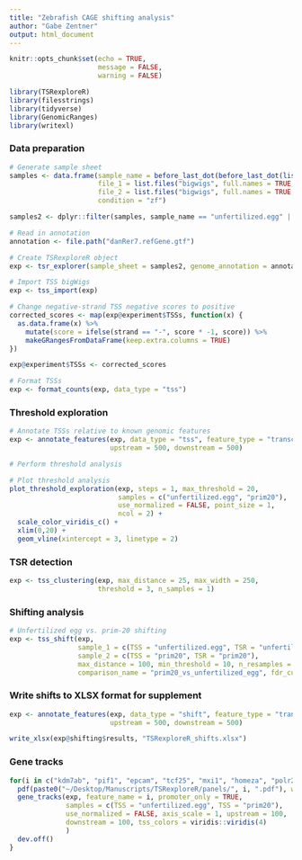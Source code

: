 ```yaml
---
title: "Zebrafish CAGE shifting analysis"
author: "Gabe Zentner"
output: html_document
---
```


<!-- wget command to get bigwigs -->
<!-- wget -r -np -nd -A plus.bw,minus.bw -I /zebrafish/CAGE/ \ -->
<!-- http://promshift.genereg.net/zebrafish/CAGE/ -->

```r
knitr::opts_chunk$set(echo = TRUE,
                      message = FALSE,
                      warning = FALSE)
```

```r
library(TSRexploreR)
library(filesstrings)
library(tidyverse)
library(GenomicRanges)
library(writexl)
```

### Data preparation
```r
# Generate sample sheet
samples <- data.frame(sample_name = before_last_dot(before_last_dot(list.files("bigwigs", pattern = "plus"))), 
                      file_1 = list.files("bigwigs", full.names = TRUE, pattern = "plus"), 
                      file_2 = list.files("bigwigs", full.names = TRUE, pattern = "minus"),
                      condition = "zf")

samples2 <- dplyr::filter(samples, sample_name == "unfertilized.egg" | sample_name == "prim20")

# Read in annotation
annotation <- file.path("danRer7.refGene.gtf")

# Create TSRexploreR object
exp <- tsr_explorer(sample_sheet = samples2, genome_annotation = annotation)

# Import TSS bigWigs
exp <- tss_import(exp)

# Change negative-strand TSS negative scores to positive
corrected_scores <- map(exp@experiment$TSSs, function(x) {
  as.data.frame(x) %>%
    mutate(score = ifelse(strand == "-", score * -1, score)) %>%
    makeGRangesFromDataFrame(keep.extra.columns = TRUE)
})

exp@experiment$TSSs <- corrected_scores

# Format TSSs
exp <- format_counts(exp, data_type = "tss")
```

### Threshold exploration
```r
# Annotate TSSs relative to known genomic features
exp <- annotate_features(exp, data_type = "tss", feature_type = "transcript", 
                         upstream = 500, downstream = 500)

# Perform threshold analysis

# Plot threshold analysis
plot_threshold_exploration(exp, steps = 1, max_threshold = 20, 
                           samples = c("unfertilized.egg", "prim20"),
                           use_normalized = FALSE, point_size = 1,
                           ncol = 2) +
  scale_color_viridis_c() +
  xlim(0,20) +
  geom_vline(xintercept = 3, linetype = 2)
```

### TSR detection
```r
exp <- tss_clustering(exp, max_distance = 25, max_width = 250, 
                      threshold = 3, n_samples = 1)
```

### Shifting analysis
```r
# Unfertilized egg vs. prim-20 shifting
exp <- tss_shift(exp, 
                 sample_1 = c(TSS = "unfertilized.egg", TSR = "unfertilized.egg"),
                 sample_2 = c(TSS = "prim20", TSR = "prim20"),
                 max_distance = 100, min_threshold = 10, n_resamples = 1000L,
                 comparison_name = "prim20_vs_unfertilized_egg", fdr_cutoff = 0.05)
```


### Write shifts to XLSX format for supplement
```r
exp <- annotate_features(exp, data_type = "shift", feature_type = "transcript", 
                         upstream = 500, downstream = 500)

write_xlsx(exp@shifting$results, "TSRexploreR_shifts.xlsx")
```

### Gene tracks
```r
for(i in c("kdm7ab", "pif1", "epcam", "tcf25", "mxi1", "homeza", "polr2j", "med7")) {
  pdf(paste0("~/Desktop/Manuscripts/TSRexploreR/panels/", i, ".pdf"), width = 4, height = 6)
  gene_tracks(exp, feature_name = i, promoter_only = TRUE, 
              samples = c(TSS = "unfertilized.egg", TSS = "prim20"),
              use_normalized = FALSE, axis_scale = 1, upstream = 100, 
              downstream = 100, tss_colors = viridis::viridis(4)
              )
  dev.off()
}
```

